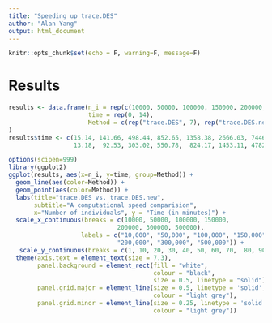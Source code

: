 ---
title: "Speeding up trace.DES"
author: "Alan Yang"
output: html_document
---

```{r setup, include=FALSE}
knitr::opts_chunk$set(echo = F, warning=F, message=F)
```

# Results

```{r}
results <- data.frame(n_i = rep(c(10000, 50000, 100000, 150000, 200000, 300000, 500000), 2),
                      time = rep(0, 14),
                      Method = c(rep("trace.DES", 7), rep("trace.DES.new", 7))
)
results$time <- c(15.14, 141.66, 498.44, 852.65, 1358.38, 2666.03, 7446.84,
                  13.18,  92.53, 303.02, 550.78,  824.17, 1453.11, 4782.42) / 60
```

```{r}
options(scipen=999)
library(ggplot2)
ggplot(results, aes(x=n_i, y=time, group=Method)) +
  geom_line(aes(color=Method)) +
  geom_point(aes(color=Method)) +
  labs(title="trace.DES vs. trace.DES.new", 
       subtitle="A computational speed comparision",
       x="Number of individuals", y = "Time (in minutes)") +
  scale_x_continuous(breaks = c(10000, 50000, 100000, 150000,
                              200000, 300000, 500000),
                    labels = c("10,000", "50,000", "100,000", "150,000",
                              "200,000", "300,000", "500,000")) +
   scale_y_continuous(breaks = c(1, 10, 20, 30, 40, 50, 60, 70,  80, 90, 100, 110, 120)) +
  theme(axis.text = element_text(size = 7.3),
        panel.background = element_rect(fill = "white",
                                        colour = "black",
                                        size = 0.5, linetype = "solid"), 
        panel.grid.major = element_line(size = 0.5, linetype = 'solid',
                                        colour = "light grey"), 
        panel.grid.minor = element_line(size = 0.25, linetype = 'solid',
                                        colour = "light grey")) 
```

